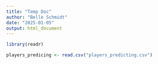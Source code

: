```yaml
---
title: "Temp Doc"
author: "Belle Schmidt"
date: "2025-01-05"
output: html_document
---
```

```r
library(readr)

players_predicing <- read.csv("players_predicting.csv")


```

